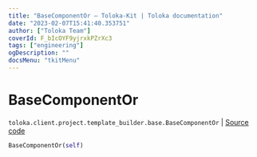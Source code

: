 ```yaml
---
title: "BaseComponentOr — Toloka-Kit | Toloka documentation"
date: "2023-02-07T15:41:40.353751"
author: ["Toloka Team"]
coverId: F_bIcOYF9yjrxkPZrXc3
tags: ["engineering"]
ogDescription: ""
docsMenu: "tkitMenu"
---
```


# BaseComponentOr
`toloka.client.project.template_builder.base.BaseComponentOr` | [Source code](https://github.com/Toloka/toloka-kit/blob/v1.1.3/src/client/project/template_builder/base.py#L139)

```python
BaseComponentOr(self)
```